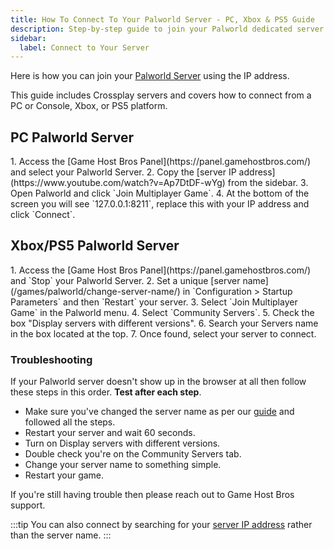 ```yaml
---
title: How To Connect To Your Palworld Server - PC, Xbox & PS5 Guide
description: Step-by-step guide to join your Palworld dedicated server from PC, Xbox, or PS5. Learn how to connect using IP address, find community servers, and troubleshoot connection issues.
sidebar:
  label: Connect to Your Server
---
```


Here is how you can join your [Palworld Server](https://www.gamehostbros.com/palworld-server-hosting/) using the IP address. 

This guide includes Crossplay servers and covers how to connect from a PC or Console, Xbox, or PS5 platform.

## PC Palworld Server 
<Steps>
1. Access the [Game Host Bros Panel](https://panel.gamehostbros.com/) and select your Palworld Server.
2. Copy the [server IP address](https://www.youtube.com/watch?v=Ap7DtDF-wYg) from the sidebar.
3. Open Palworld and click `Join Multiplayer Game`.
4. At the bottom of the screen you will see `127.0.0.1:8211`, replace this with your IP address and click `Connect`.
</Steps>

## Xbox/PS5 Palworld Server
<Steps>
1. Access the [Game Host Bros Panel](https://panel.gamehostbros.com/) and `Stop` your Palworld Server.
2. Set a unique [server name](/games/palworld/change-server-name/) in `Configuration > Startup Parameters` and then `Restart` your server.
3. Select `Join Multiplayer Game` in the Palworld menu.
4. Select `Community Servers`.
5. Check the box "Display servers with different versions".
6. Search your Servers name in the box located at the top.
7. Once found, select your server to connect.
</Steps>

### Troubleshooting

If your Palworld server doesn't show up in the browser at all then follow these steps in this order. **Test after each step**.

- Make sure you've changed the server name as per our [guide](https://guides.gamehostbros.com/games/palworld/change-server-name/) and followed all the steps.
- Restart your server and wait 60 seconds.
- Turn on Display servers with different versions.
- Double check you're on the Community Servers tab.
- Change your server name to something simple.
- Restart your game.

If you're still having trouble then please reach out to Game Host Bros support.

:::tip
You can also connect by searching for your [server IP address](https://www.youtube.com/watch?v=Ap7DtDF-wYg) rather than the server name.
:::
